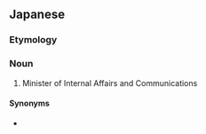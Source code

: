 ==Japanese==
{{ja-kanjitab|そう|む|しょう|yomi=on}}

===Etymology===
{{suffix|総務|相|t1=general affairs|t2=minister|lang=ja}}

===Noun===
{{ja-noun|そうむしょう}}

# Minister of Internal Affairs and Communications

====Synonyms====
* {{ja-r|総務大臣|そうむ だいじん}}